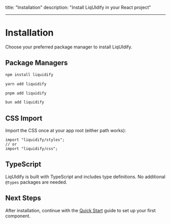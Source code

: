 title: "Installation"
description: "Install LiqUIdify in your React project"

---

# Installation

Choose your preferred package manager to install LiqUIdify.

## Package Managers

```bash
npm install liquidify
```

```bash
yarn add liquidify
```

```bash
pnpm add liquidify
```

```bash
bun add liquidify
```

## CSS Import

Import the CSS once at your app root (either path works):

```tsx
import "liquidify/styles";
// or
import "liquidify/css";
```

## TypeScript

LiqUIdify is built with TypeScript and includes type definitions. No additional `@types` packages are needed.

## Next Steps

After installation, continue with the [Quick Start](/quickstart) guide to set up your first component.
